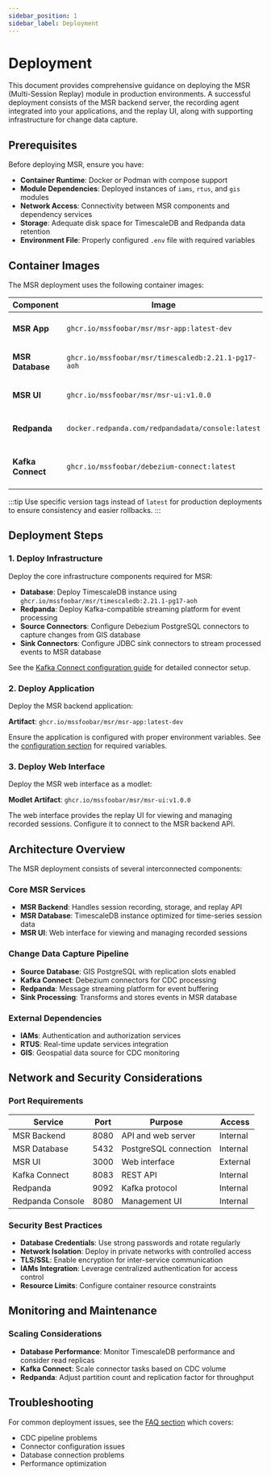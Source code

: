 ```yaml
---
sidebar_position: 1
sidebar_label: Deployment
---
```


# Deployment

This document provides comprehensive guidance on deploying the MSR (Multi-Session Replay) module in production environments. A successful deployment consists of the MSR backend server, the recording agent integrated into your applications, and the replay UI, along with supporting infrastructure for change data capture.

## Prerequisites

Before deploying MSR, ensure you have:

- **Container Runtime**: Docker or Podman with compose support
- **Module Dependencies**: Deployed instances of `iams`, `rtus`, and `gis` modules
- **Network Access**: Connectivity between MSR components and dependency services
- **Storage**: Adequate disk space for TimescaleDB and Redpanda data retention
- **Environment File**: Properly configured `.env` file with required variables

## Container Images

The MSR deployment uses the following container images:

| Component | Image | Purpose |
|-----------|-------|---------|
| **MSR App** | `ghcr.io/mssfoobar/msr/msr-app:latest-dev` | Main backend server |
| **MSR Database** | `ghcr.io/mssfoobar/msr/timescaledb:2.21.1-pg17-aoh` | TimescaleDB for session data |
| **MSR UI** | `ghcr.io/mssfoobar/msr/msr-ui:v1.0.0` | Web interface for replay |
| **Redpanda** | `docker.redpanda.com/redpandadata/console:latest` | Kafka-compatible streaming |
| **Kafka Connect** | `ghcr.io/mssfoobar/debezium-connect:latest` | CDC connectors with Debezium |

:::tip
Use specific version tags instead of `latest` for production deployments to ensure consistency and easier rollbacks.
:::

## Deployment Steps

### 1. Deploy Infrastructure

Deploy the core infrastructure components required for MSR:

- **Database**: Deploy TimescaleDB instance using `ghcr.io/mssfoobar/msr/timescaledb:2.21.1-pg17-aoh`
- **Redpanda**: Deploy Kafka-compatible streaming platform for event processing
- **Source Connectors**: Configure Debezium PostgreSQL connectors to capture changes from GIS database
- **Sink Connectors**: Configure JDBC sink connectors to stream processed events to MSR database

See the [Kafka Connect configuration guide](../configuration/kafka-connect.mdx) for detailed connector setup.

### 2. Deploy Application

Deploy the MSR backend application:

**Artifact**: `ghcr.io/mssfoobar/msr/msr-app:latest-dev`

Ensure the application is configured with proper environment variables. See the [configuration section](../configuration/app-configuration.mdx) for required variables.

### 3. Deploy Web Interface

Deploy the MSR web interface as a modlet:

**Modlet Artifact**: `ghcr.io/mssfoobar/msr/msr-ui:v1.0.0`

The web interface provides the replay UI for viewing and managing recorded sessions. Configure it to connect to the MSR backend API.

## Architecture Overview

The MSR deployment consists of several interconnected components:

### Core MSR Services
- **MSR Backend**: Handles session recording, storage, and replay API
- **MSR Database**: TimescaleDB instance optimized for time-series session data
- **MSR UI**: Web interface for viewing and managing recorded sessions

### Change Data Capture Pipeline
- **Source Database**: GIS PostgreSQL with replication slots enabled
- **Kafka Connect**: Debezium connectors for CDC processing
- **Redpanda**: Message streaming platform for event buffering
- **Sink Processing**: Transforms and stores events in MSR database

### External Dependencies
- **IAMs**: Authentication and authorization services
- **RTUS**: Real-time update services integration  
- **GIS**: Geospatial data source for CDC monitoring

## Network and Security Considerations

### Port Requirements

| Service | Port | Purpose | Access |
|---------|------|---------|--------|
| MSR Backend | 8080 | API and web server | Internal |
| MSR Database | 5432 | PostgreSQL connection | Internal |
| MSR UI | 3000 | Web interface | External |
| Kafka Connect | 8083 | REST API | Internal |
| Redpanda | 9092 | Kafka protocol | Internal |
| Redpanda Console | 8080 | Management UI | Internal |

### Security Best Practices

- **Database Credentials**: Use strong passwords and rotate regularly
- **Network Isolation**: Deploy in private networks with controlled access
- **TLS/SSL**: Enable encryption for inter-service communication
- **IAMs Integration**: Leverage centralized authentication for access control
- **Resource Limits**: Configure container resource constraints

## Monitoring and Maintenance

### Scaling Considerations

- **Database Performance**: Monitor TimescaleDB performance and consider read replicas
- **Kafka Connect**: Scale connector tasks based on CDC volume
- **Redpanda**: Adjust partition count and replication factor for throughput

## Troubleshooting

For common deployment issues, see the [FAQ section](../reference/faq.mdx#common-issues-and-troubleshooting) which covers:

- CDC pipeline problems
- Connector configuration issues
- Database connection problems
- Performance optimization
